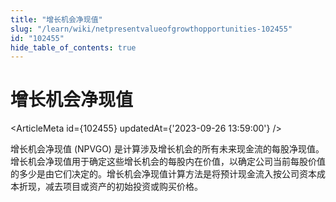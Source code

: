 ```yaml
---
title: "增长机会净现值"
slug: "/learn/wiki/netpresentvalueofgrowthopportunities-102455"
id: "102455"
hide_table_of_contents: true
---
```



# 增长机会净现值

<ArticleMeta id={102455} updatedAt={'2023-09-26 13:59:00'} />
<div className='border-solid border-b border-t-0 my-4 border-[var(--ifm-color-gray-300)]' />

增长机会净现值 (NPVGO) 是计算涉及增长机会的所有未来现金流的每股净现值。增长机会净现值用于确定这些增长机会的每股内在价值，以确定公司当前每股价值的多少是由它们决定的。增长机会净现值计算方法是将预计现金流入按公司资本成本折现，减去项目或资产的初始投资或购买价格。
